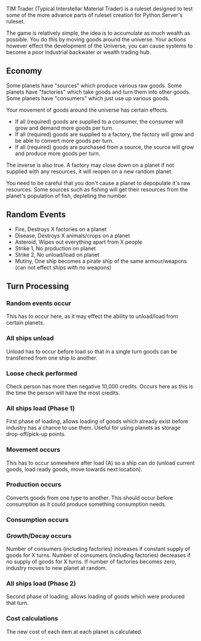 TIM Trader (Typical Interstellar Material Trader) is a ruleset designed to test some of the more advance parts of ruleset creation for Python Server's ruleset.

The game is relatively simple, the idea is to accumulate as much wealth as possible. You do this by moving goods around the universe. Your actions however effect the development of the Universe, you can cause systems to become a poor industrial backwater or wealth trading hub.

== Economy ==

Some planets have "sources"   which produce various raw goods.
Some planets have "factories" which take goods and turn them into other goods. 
Some planets have "consumers" which just use up various goods.

Your movement of goods around the universe has certain effects.
* If all (required) goods are supplied to a consumer, the consumer will grow and demand more goods per turn.
* If all (required) goods are supplied to a factory, the factory will grow and be able to convert more goods per turn. 
* If all (required) goods are purchased from a source, the source will grow and produce more goods per turn.

The inverse is also true. A factory may close down on a planet if not supplied
with any resources, it will reopen on a new random planet.

You need to be careful that you don't cause a planet to depopulate it's raw resources. Some sources such as fishing will get their resources from the planet's population of fish, depleting the number.

== Random Events ==
* Fire,     Destroys X factories on a planet
* Disease,  Destroys X animals/crops on a planet
* Asteroid, Wipes out everything apart from X people
* Strike 1, No production on planet
* Strike 2, No unload/load on planet
* Mutiny,   One ship becomes a pirate ship of the same armour/weapons (can not effect ships with no weapons)

== Turn Processing ==

=== Random events occur ===
This has to occur here, as it may effect the ability to unload/load from certain
planets.
        
=== All ships unload ===
Unload has to occur before load so that in a single turn goods can be
transferred from one ship to another.
        
=== Loose check performed ===
Check person has more then negative 10,000 credits.
Occurs here as this is the time the person will have the most credits.
        
=== All ships load (Phase 1) ===
First phase of loading, allows loading of goods which already exist before
industry has a chance to use them. Useful for using planets as storage
drop-off/pick-up points.
        
=== Movement occurs ===
This has to occur somewhere after load (A) so a ship can do (unload current
goods, load ready goods, move towards next location).
 
=== Production occurs ===
Converts goods from one type to another. This should occur before consumption as
it could produce something consumption needs.

=== Consumption occurs ===

=== Growth/Decay occurs ===
Number of consumers (including factories) increases if constant supply of goods
for X turns.  Number of consumers (including factories) decreases if no supply
of goods for X turns. If number of factories becomes zero, industry moves to new
planet at random.
        
=== All ships load (Phase 2) ===
Second phase of loading, allows loading of goods which were produced that turn.

=== Cost calculations ===
The new cost of each item at each planet is calculated.